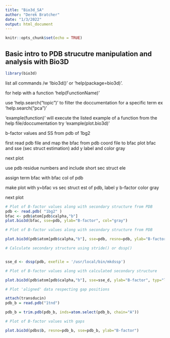 ```yaml
---
title: "Bio3d_SA"
author: "Derek Bratcher"
date: "1/3/2022"
output: html_document
---
```


```r
knitr::opts_chunk$set(echo = TRUE)
```

## Basic intro to PDB strucutre manipulation and analysis with Bio3D

```r
library(bio3d)
```

list all commands /w 'lbio3d()' or 'help(package=bio3d)'.

for help with a function 'help(FunctionName)'

use 'help.search("topic")' to filter the doccumentation for a specific term
ex 'help.search("pca")'

'example(function)' will execute the listed example of a function from the help file/doccumentation
try 'example(plot.bio3d)'

 b-factor values and SS from pdb of 1bg2
 
first read pdb file and map the bfac from pdb coord file to bfac
plot bfac and sse (sec struct estimation) add y label and color gray 

next plot

use pdb residue numbers and include short sec struct ele

assign term bfac with bfac col of pdb

make plot with y=bfac vs sec struct est of pdb, label y b-factor color gray

next plot

```r
# Plot of B-factor values along with secondary structure from PDB
pdb <- read.pdb( "1bg2" )
bfac <- pdb$atom[pdb$calpha,"b"]
plot.bio3d(bfac, sse=pdb, ylab="B-factor", col="gray")
```


```r
# Plot of B-factor values along with secondary structure from PDB

plot.bio3d(pdb$atom[pdb$calpha,"b"], sse=pdb, resno=pdb, ylab="B-factor", typ="l", lwd=1.5, col="blue", sse.min.length=0)
```

```r
# Calculate secondary structure using stride() or dssp()


sse_d <- dssp(pdb, exefile = '/usr/local/bin/mkdssp')

# Plot of B-factor values along with calculated secondary structure

plot.bio3d(pdb$atom[pdb$calpha,"b"], sse=sse_d, ylab="B-factor", typ="l", col="blue", lwd=2)

```


```r
# Plot 'aligned' data respecting gap positions

attach(transducin)
pdb_b = read.pdb("1tnd")

pdb_b = trim.pdb(pdb_b, inds=atom.select(pdb_b, chain="A"))

# Plot of B-factor values with gaps

plot.bio3d(pdbs$b, resno=pdb_b, sse=pdb_b, ylab="B-factor")
```

